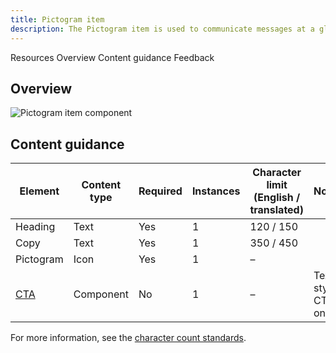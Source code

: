 ```yaml
---
title: Pictogram item
description: The Pictogram item is used to communicate messages at a glance, afford interactivity, and simplify complex ideas.
---
```



<ComponentDescription name="Pictogram item" type="layout" />

<AnchorLinks>

<AnchorLink>Resources</AnchorLink>
<AnchorLink>Overview</AnchorLink>
<AnchorLink>Content guidance</AnchorLink>
<AnchorLink>Feedback</AnchorLink>

</AnchorLinks>

<ResourceLinks name="Pictogram item" type="layout" />

## Overview

<Row>
<Column colMd={6} colLg={8}>

![Pictogram item component](../../images/component/pictogram-item/pictogramitem-overview.png)

</Column>
</Row>

## Content guidance

| Element                                                             | Content type | Required | Instances | Character limit <br/>(English / translated) | Notes |
| ----------------------------------------------------------------- | ---------- | -------- | ----------- | ----------------------------------------- | ----- |
| Heading                                                           | Text | Yes       | 1           | 120 / 150                              | |
| Copy    | Text  | Yes      | 1        | 350 / 450                                         | |
| Pictogram | Icon | Yes | 1 | – |  |
| [CTA](https://www.ibm.com/standards/carbon/components/cta/#text) | Component  | No       | 1           | –                                         | Text style CTA only. |

For more information, see the [character count standards](https://www.ibm.com/standards/carbon/guidelines/content#character-count-standards).

<ComponentFooter name="Pictogram item" type="layout" />

